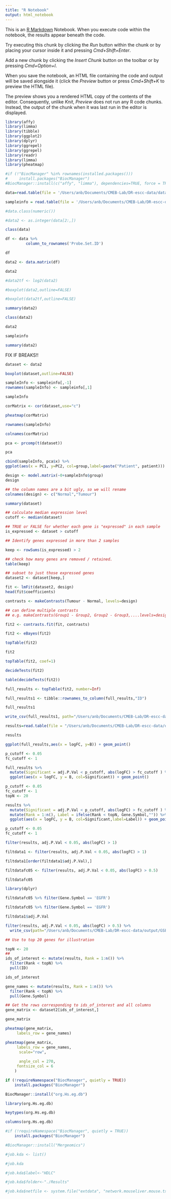 ```yaml
---
title: "R Notebook"
output: html_notebook
---
```


This is an [R Markdown](http://rmarkdown.rstudio.com) Notebook. When you execute code within the notebook, the results appear beneath the code. 

Try executing this chunk by clicking the *Run* button within the chunk or by placing your cursor inside it and pressing *Cmd+Shift+Enter*. 


Add a new chunk by clicking the *Insert Chunk* button on the toolbar or by pressing *Cmd+Option+I*.

When you save the notebook, an HTML file containing the code and output will be saved alongside it (click the *Preview* button or press *Cmd+Shift+K* to preview the HTML file). 

The preview shows you a rendered HTML copy of the contents of the editor. Consequently, unlike *Knit*, *Preview* does not run any R code chunks. Instead, the output of the chunk when it was last run in the editor is displayed.


```r
library(affy)
library(limma)
library(tibble)
library(ggplot2)
library(dplyr)
library(ggrepel)
library(ggrepel)
library(readr)
library(limma)
library(pheatmap)
```

```r
#if (!"BiocManager" %in% rownames(installed.packages()))
#     install.packages("BiocManager")
#BiocManager::install(c("affy", "limma"), dependencies=TRUE, force = TRUE)
```



```r
data=read.table(file = '/Users/anb/Documents/CMEB-Lab/DR-escc-data/datasets/GSE44021/GSE44021_common_probes_data.txt', sep = '\t', header = TRUE)
```

```r
sampleinfo = read.table(file = '/Users/anb/Documents/CMEB-Lab/DR-escc-data/datasets/GSE44021/GSE44021_sampleinfo.tsv', sep = '\t', header = TRUE)
```

```r
#data.class(numeric())
```

```r
#data2 <- as.integer(data[2:,])
```

```r
class(data)
```

```r
df <- data %>%
         column_to_rownames('Probe.Set.ID')
```

```r
df
```



```r
data2 <- data.matrix(df)
```


```r
data2
```

```r
#data2tf <- log2(data2)
```

```r
#boxplot(data2,outline=FALSE)
```

```r
#boxplot(data2tf,outline=FALSE)
```


```r
summary(data2)
```


```r
class(data2)
```

```r
data2
```


```r
sampleinfo
```

```r
summary(data2)
```





######### FIX IF BREAKS!!
```r
dataset <- data2
```





```r
boxplot(dataset,outline=FALSE)
```




```r
sampleInfo <- sampleinfo[,-1]
rownames(sampleInfo) <- sampleinfo[,1]
```

```r
sampleInfo 
```


```r
corMatrix <- cor(dataset,use="c")

```

```r
pheatmap(corMatrix) 
```

```r
rownames(sampleInfo)
```


```r
colnames(corMatrix)
```



```r
pca <- prcomp(t(dataset))
```

```r
pca
```



```r
cbind(sampleInfo, pca$x) %>% 
ggplot(aes(x = PC1, y=PC2, col=group,label=paste("Patient", patient))) + geom_point() + geom_text_repel()
```

```r
design <- model.matrix(~0+sampleInfo$group)
design
```
```r
## the column names are a bit ugly, so we will rename
colnames(design) <- c("Normal","Tumour")
```



```r
summary(dataset)
```

```r

## calculate median expression level
cutoff <- median(dataset)
```

```r

## TRUE or FALSE for whether each gene is "expressed" in each sample
is_expressed <- dataset > cutoff

## Identify genes expressed in more than 2 samples

keep <- rowSums(is_expressed) > 2

## check how many genes are removed / retained.
table(keep)

## subset to just those expressed genes
dataset2 <- dataset[keep,]
```


```r
fit <- lmFit(dataset2, design)
head(fit$coefficients)
```


```r
contrasts <- makeContrasts(Tumour - Normal, levels=design)

## can define multiple contrasts
## e.g. makeContrasts(Group1 - Group2, Group2 - Group3,....levels=design)

fit2 <- contrasts.fit(fit, contrasts)

```

```r
fit2 <- eBayes(fit2)
```

```r
topTable(fit2)
```

```r
fit2
```

```r
topTable(fit2, coef=1)
```

```r
decideTests(fit2)
```

```r
table(decideTests(fit2))
```



```r
full_results <- topTable(fit2, number=Inf)
```

```r
full_results1 <- tibble::rownames_to_column(full_results,"ID")
```

```r
full_results1
```



```r

write_csv(full_results1, path="/Users/anb/Documents/CMEB-Lab/DR-escc-data/output/GSE44021/paired-limma/gse_fullresults1.csv")
```


```r
results=read.table(file = "/Users/anb/Documents/CMEB-Lab/DR-escc-data/output/GSE44021/paired-limma/R-results/GSE44021_DEG_analysis/gse_fullresults1_annot.csv", sep = ',', header = TRUE)
```


```r
results
```

```r
ggplot(full_results,aes(x = logFC, y=B)) + geom_point()
```

```r
p_cutoff <- 0.05
fc_cutoff <- 1

full_results %>% 
  mutate(Significant = adj.P.Val < p_cutoff, abs(logFC) > fc_cutoff ) %>% 
  ggplot(aes(x = logFC, y = B, col=Significant)) + geom_point()
```

```r

p_cutoff <- 0.05
fc_cutoff <- 1
topN <- 20

results %>% 
  mutate(Significant = adj.P.Val < p_cutoff, abs(logFC) > fc_cutoff ) %>% 
  mutate(Rank = 1:n(), Label = ifelse(Rank < topN, Gene.Symbol,"")) %>% 
  ggplot(aes(x = logFC, y = B, col=Significant,label=Label)) + geom_point() + geom_text_repel(col="black")

```

```r
p_cutoff <- 0.05
fc_cutoff <- 1

filter(results, adj.P.Val < 0.05, abs(logFC) > 1)
```

```r
filtdata1 <- filter(results, adj.P.Val < 0.05, abs(logFC) > 1)
```

```r
filtdata1[order(filtdata1$adj.P.Val),]
```


```r
filtdatafc05 <- filter(results, adj.P.Val < 0.05, abs(logFC) > 0.5)
```

```r
filtdatafc05
```

```r
library(dplyr)
```


```r
filtdatafc05 %>% filter(Gene.Symbol == 'EGFR')
```

```r
filtdatafc05 %>% filter(Gene.Symbol == 'EGFR')
```





```r
filtdata1$adj.P.Val
```



```r
filter(results, adj.P.Val < 0.05, abs(logFC) > 0.5) %>%
  write_csv(path="/Users/anb/Documents/CMEB-Lab/DR-escc-data/output/GSE44021/paired-limma/R-results/GSE44021_DEG_analysis/gse_fullresults1_annot_filt-fc05-pval05.csv")
```

```r
## Use to top 20 genes for illustration

topN <- 20
##
ids_of_interest <- mutate(results, Rank = 1:n()) %>% 
  filter(Rank < topN) %>% 
  pull(ID)
```

```r
ids_of_interest
```

```r
gene_names <- mutate(results, Rank = 1:n()) %>% 
  filter(Rank < topN) %>% 
  pull(Gene.Symbol) 
```

```r
## Get the rows corresponding to ids_of_interest and all columns
gene_matrix <- dataset2[ids_of_interest,]
```

```r
gene_matrix
```

```r
pheatmap(gene_matrix,
     labels_row = gene_names)
```

```r
pheatmap(gene_matrix,
     labels_row = gene_names,
      scale="row",
     
      angle_col = 270,
     fontsize_col = 6
    )
```

```r
if (!requireNamespace("BiocManager", quietly = TRUE))
    install.packages("BiocManager")

BiocManager::install("org.Hs.eg.db")
```

```r
library(org.Hs.eg.db)
```
```r
keytypes(org.Hs.eg.db)
```

```r
columns(org.Hs.eg.db)
```



```r
#if (!requireNamespace("BiocManager", quietly = TRUE))
    install.packages("BiocManager")

#BiocManager::install("Mergeomics")
```


```r
#job.kda <- list()
```

```r
#job.kda
```



```r
#job.kda$label<-"HDLC"
```

```r
#job.kda$folder<-"./Results"
```

```r
#job.kda$netfile <- system.file("extdata", "network.mouseliver.mouse.txt", + package="Mergeomics")
```

```r

```



